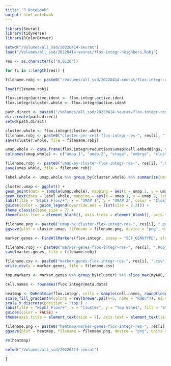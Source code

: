```yaml
---
title: "R Notebook"
output: html_notebook
---
```


```r
library(Seurat)
library(tidyverse)
library(RColorBrewer)

setwd("/Volumes/all_ssd/20220414-seurat")
load("/Volumes/all_ssd/20220414-seurat/flox-integr-neighbors.Robj")

res <- as.character(c("0.0120"))

for (i in 1:length(res)) {

filename.robj <- paste0("/Volumes/all_ssd/20220414-seurat/flox-integr-cluster-iters/cluster-per-cell-flox-integr-res-", res[i], ".Robj")

load(filename.robj)

flox.integr@active.ident <- flox.integr.active.ident
flox.integr$cluster.whole <- flox.integr@active.ident

path.direct <- paste0("/Volumes/all_ssd/20220414-seurat/flox-integr-res-", res[i])
dir.create(path.direct)
setwd(path.direct)

cluster.whole <- flox.integr$cluster.whole
filename.robj <- paste0("cluster-per-cell-flox-integr-res-", res[i], ".Robj")
save(cluster.whole, file = filename.robj)

umap.whole <- data.frame(flox.integr@reductions$umap@cell.embeddings, flox.integr$stage, flox.integr$label.embryo, flox.integr$cluster.whole)
colnames(umap.whole) <- c("umap.1", "umap.2", "stage", "embryo", "cluster.whole")

filename.robj <- paste0("umap-by-cluster-flox-integr-res-", res[i], ".Robj")
save(umap.whole, file = filename.robj)

label.whole <- umap.whole %>% group_by(cluster.whole) %>% summarize(umap.1 = median(umap.1), umap.2 = median(umap.2))

cluster.umap <- ggplot() +
geom_point(data = sample(umap.whole), mapping = aes(x = umap.1, y = umap.2, color = cluster.whole), shape = 20, stroke = 0, size = 0.5) +
geom_text(data = label.whole, mapping = aes(x = umap.1, y = umap.2, label = cluster.whole), size = 2.3) +
labs(title = "Nipbl Flox/+", x = "UMAP 1", y = "UMAP 2", color = "Cluster") +
guides(color = guide_legend(override.aes = list(size = 2.3))) +
theme_classic(base_size = 7) +
theme(axis.line = element_blank(), axis.ticks = element_blank(), axis.text = element_blank(), plot.title = element_text(hjust = 0.5, size = 7), legend.key.size = unit(7, "pt"))

filename.png <- paste0("umap-by-cluster-flox-integr-res-", res[i], ".png")
ggsave(plot = cluster.umap, filename = filename.png, device = "png", width = 3.5, height = 2.25, units = "in")

marker.genes <- FindAllMarkers(flox.integr, assay = "SCT_GENOTYPE", slot = "data", only.pos = TRUE, test.use = "roc", min.pct = 0.2, min.diff.pct = -Inf,  logfc.threshold = 0, return.thresh = 0.5, verbose = FALSE, max.cells.per.ident = min(table(cluster.whole)))

filename.robj <- paste0("marker-genes-flox-integr-res-", res[i], ".Robj")
save(marker.genes, file = filename.robj)

filename.csv <- paste0("marker-genes-flox-integr-res-", res[i], ".csv")
write.csv(x = marker.genes, file = filename.csv)

top.markers <- marker.genes %>% group_by(cluster) %>% slice_max(myAUC, n = 79/length(levels(flox.integr$cluster.whole)))

cell.names <- rownames(flox.integr@meta.data)

heatmap <- DoHeatmap(flox.integr, cells = sample(cell.names, round(length(cell.names)*0.5), replace = FALSE), assay = "SCT_GENOTYPE", slot = "scale.data", features = as.vector(top.markers$gene), group.by = "ident", group.bar = TRUE, label = TRUE, size = 2.3, angle = 0, hjust = 0.5, draw.lines = TRUE) +
scale_fill_gradientn(colors = rev(brewer.pal(n=5, name = "RdBu")), na.value = "white") +
scale_x_discrete(position = "top") +
labs(title = "Nipbl Flox/+", x = "Cluster", y = "Top Genes", fill = "Standardized\nLog1p UMI") +
guides(color = FALSE) +
theme(axis.title = element_text(size = 7), axis.text = element_text(size = 7), plot.title = element_text(hjust = 0.5, size = 7), legend.title = element_text(size = 7), legend.text = element_text(size = 7), legend.key.size = unit(7, "pt"))

filename.png <- paste0("heatmap-marker-genes-flox-integr-res-", res[i], ".png")
ggsave(plot = heatmap, filename = filename.png, device = "png", units = "in", width = 6.5, height = 9)

rm(heatmap)

setwd("/Volumes/all_ssd/20220414-seurat")

}

```
